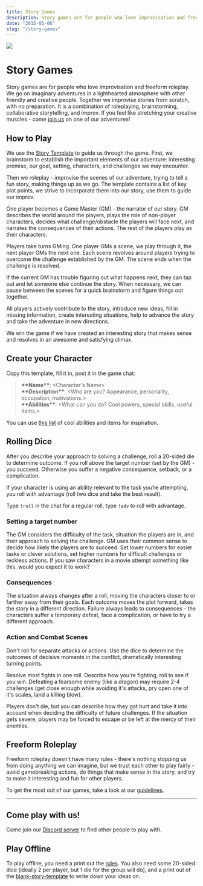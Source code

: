 ```yaml
---
title: Story Games
description: Story games are for people who love improvisation and freeform roleplay. Together we go on imaginary adventures improvised from scratch, with no preparation. We take turns GMing scenes for each other, roleplaying, trying to tell a fun story. Come play with us!
date: "2015-05-06"
slug: "/story-games"
---
```


<div  class="header-img"><img src="./story-games/valley_cropped.png"></div>

# Story Games

Story games are for people who love improvisation and freeform roleplay. We go on imaginary adventures in a lighthearted atmosphere with other friendly and creative people. Together we improvise stories from scratch, with no preparation. It is a combination of roleplaying, brainstorming, collaborative storytelling, and improv. If you feel like stretching your creative muscles - come [join us](https://discord.gg/gNrJJNMuyD) on one of our adventures!

## How to Play
We use the <a href="https://docs.google.com/document/d/1Eg6jXg47vivpyKBfPQnO_SKSV0BIO1RMurGhRSc1rDA/" target="_blank">Story Template</a> to guide us through the game. First, we brainstorm to establish the important elements of our adventure: interesting premise, our goal, setting, characters, and challenges we may encounter. 

<!-- When we need help coming up with ideas, we use <a href="https://docs.google.com/document/d/1Q1YW4y841wNOxyhG9fbsVkf75eGwkP3KhZjCrb6U0f0/" target="_blank">prompts</a>. -->

Then we roleplay - improvise the scenes of our adventure, trying to tell a fun story, making things up as we go. The template contains a list of key plot points, we strive to incorporate them into our story, use them to guide our improv.

One player becomes a Game Master (GM) - the narrator of our story. GM describes the world around the players, plays the role of non-player characters, decides what challenge/obstacle the players will face next, and narrates the consequences of their actions. The rest of the players play as their characters.

<!-- The rest of the players pretend to be their characters, playing their role in the story like actors. -->

Players take turns GMing. One player GMs a scene, we play through it, the next player GMs the next one. Each scene revolves around players trying to overcome the challenge established by the GM. The scene ends when the challenge is resolved. 

If the current GM has trouble figuring out what happens next, they can tap out and let someone else continue the story. When necessary, we can pause between the scenes for a quick brainstorm and figure things out together.

All players actively contribute to the story, introduce new ideas, fill in missing information, create interesting situations, help to advance the story and take the adventure in new directions.

We win the game if we have created an interesting story that makes sense and resolves in an awesome and satisfying climax.

## Create your Character

Copy this template, fill it in, post it in the game chat:


> **\*\*Name\*\***: <Character's Name>  
**\*\*Description\*\***: <Who are you? Appearance, personality, occupation, motivations.>  
**\*\*Abilities\*\***: <What can you do? Cool powers, special skills, useful items.>  

You can use <a href="/files/character-prompts.pdf" target="_blank">this list</a> of cool abilities and items for inspiration.

<!-- 
> **\*\*Name\*\***: <Character's Name>  
**\*\*Description\*\***: <Who are you? Appearance, occupation, personality, backstory.>  
**\*\*Abilities\*\***: <What can you do? Cool powers, special skills, useful items.>  
**\*\*Motivations\*\***: <What do you want from this quest? What are your goals?>  
**\*\*Relationships\*\***: <Your Connection to another PC and Tension between you.\>  

Motivations and Relationships are filled in during the game, after the brainstorm.  
Pick at least one PC to establish a relationship with.  
Connection -  How do you know each other? What do you think about them?  
Tension - What do you want from them? Why do they refuse to give it to you?  

You can use <a href="/files/character-prompts.pdf" target="_blank">this list</a> of cool abilities, motivations, and relationships for inspiration.

 -->

## Rolling Dice
After you describe your approach to solving a challenge, roll a 20-sided die to determine outcome. If you roll above the target number (set by the GM) - you succeed. Otherwise you suffer a negative consequence, setback, or a complication.

If your character is using an ability relevant to the task you’re attempting, you roll with advantage (roll two dice and take the best result).  

 Type `!roll` in the chat for a regular roll, type `!adv` to roll with advantage. 

### Setting a target number
The GM considers the difficulty of the task, situation the players are in, and their approach to solving the challenge. GM uses their common sense to decide how likely the players are to succeed. Set lower numbers for easier tasks or clever solutions, set higher numbers for difficult challenges or reckless actions. If you saw characters in a movie attempt something like this, would you expect it to work?

### Consequences
The situation always changes after a roll, moving the characters closer to or farther away from their goals. Each outcome moves the plot forward, takes the story in a different direction. Failure always leads to consequences - the characters suffer a temporary defeat, face a complication, or have to try a different approach.

### Action and Combat Scenes
Don't roll for separate attacks or actions. Use the dice to determine the outcomes of decisive moments in the conflict, dramatically interesting turning points. 

Resolve most fights in one roll. Describe how you're fighting, roll to see if you win. Defeating a fearsome enemy (like a dragon) may require 2-4 challenges (get close enough while avoiding it's attacks, pry open one of it's scales, land a killing blow).

Players don't die, but you can describe how they got hurt and take it into account when deciding the difficulty of future challenges. If the situation gets severe, players may be forced to escape or be left at the mercy of their enemies.

<!-- 
Use the dice to determine the outcomes of decisive moments in the conflict, dramatically interesting turning points, not individual actions. Describe how you're fighting, roll once to determine whether you win or lose.

Defeating a fearsome enemy (like a dragon) might require several challenges (get close enough while avoiding it's attacks, back it into a corner, pry open one of it's scales, use teamwork to land a killing blow), but it never happens blow-by-blow.

If players backed into a corner, and the situation gets severe
Players don't have healthbars, but you can describe how they got hurt, making it more difficult to fight, and take it into account when setting target numbers for future challenges. Players don't die, but they can be forced to escape, get captured, left at the mercy of their enemies.
 -->

<!-- Don't roll for separate attacks in a fight. Describe how you're fighting, narrate and roleplay a cool action scene, and roll once to determine whether you win or lose.  -->
<!-- 
outcome of the scene.
Roll a 20-sided die to determine successes/failures of major actions, significant outcomes. If you roll above the target number (set by the GM depending on the difficulty of the task) - you succeed, otherwise you fail. On a failed roll, you can reroll the die at a cost of suffering a negative consequence, setback, complication, or taking a riskier option. 

(set by the GM depending on the difficulty of the challenge and your approach to solving it)
Otherwise you fail and suffer a negative consequence, setback or complication that moves you farther away from your goals.

If you roll 1 - you suffer a severe setback, making your goal more difficult to achive.

The situation always changes after a roll, for good or ill, each outcome pushes the story forward. Failures always create new situations, the result is never "nothing happens". They change the story, make the scene end badly for the character, move you farther away from your goals, making them more difficult to achieve. When you fail - you or GM describe how this failure results in a complication/setback at your personal character goal, or at the main goal the party is pursuing on this quest.

If your character is using an ability or an item relevant to the task you’re attempting, you roll with advantage (roll two dice and take the best result).  
Type `!roll` in the chat for a regular roll, type `!adv` to roll with advantage.
 -->

## Freeform Roleplay
Freeform roleplay doesn't have many rules - there's nothing stopping us from doing anything we can imagine, but we trust each other to play fairly - avoid gamebreaking actions, do things that make sense in the story, and try to make it interesting and fun for other players.

To get the most out of our games, take a look at our [guidelines](/storygames-guidelines).

----

## Come play with us!
Come join our [Discord server](https://discord.gg/gNrJJNMuyD) to find other people to play with.

## Play Offline
To play offline, you need a print out the <a href="/files/story-games.pdf" target="_blank">rules</a>. You also need some 20-sided dice (ideally 2 per player, but 1 die for the group will do), and a print out of the <a href="/template.pdf" target="_blank">blank-story-template</a> to write down your ideas on.
